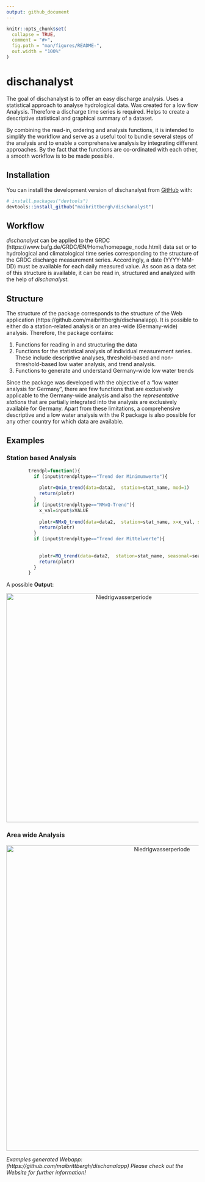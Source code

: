 ```yaml
---
output: github_document
---
```


<!-- README.md is generated from README.Rmd. Please edit that file -->

```r
knitr::opts_chunk$set(
  collapse = TRUE,
  comment = "#>",
  fig.path = "man/figures/README-",
  out.width = "100%"
)
```

# dischanalyst

<!-- badges: start -->
<!-- badges: end -->

The goal of dischanalyst is to offer an easy discharge analysis. Uses a statistical approach to analyse hydrological data. Was created for a low flow Analysis. Therefore a discharge time series is required. Helps to create a descriptive statistical and graphical summary of a dataset.  

By combining the read-in, ordering and analysis functions, it is intended to simplify the workflow and serve as a useful tool to bundle several steps of the analysis and to enable a comprehensive analysis by integrating different approaches. By the fact that the functions are co-ordinated with each other, a smooth workflow is to be made possible.

## Installation

You can install the development version of dischanalyst from [GitHub](https://github.com/) with:

``` r
# install.packages("devtools")
devtools::install_github("maibrittbergh/dischanalyst")
```

## Workflow

*dischanalyst* can be applied to the GRDC (https://www.bafg.de/GRDC/EN/Home/homepage_node.html) data set or to hydrological and climatological time series corresponding to the structure of the GRDC discharge measurement series. Accordingly, a date (YYYY-MM-DD) must be available for each daily measured value. As soon as a data set of this structure is available, it can be read in, structured and analyzed with the help of *dischanalyst*. 



## Structure

The structure of the package corresponds to the structure of the Web application (https://github.com/maibrittbergh/dischanalapp). It is possible to either do a station-related analysis or an area-wide (Germany-wide) analysis. Therefore, the package contains:

1. Functions for reading in and structuring the data 
2. Functions for the statistical analysis of individual measurement series. These include descriptive analyses, threshold-based and non-threshold-based low water analysis, and trend analysis.
3. Functions to generate and understand Germany-wide low water trends


Since the package was developed with the objective of a "low water analysis for Germany", there are few functions that are exclusively applicable to the Germany-wide analysis and also the *representative stations* that are partially integrated into the analysis are exclusively available for Germany. Apart from these limitations, a comprehensive descriptive and a low water analysis with the R package is also possible for any other country for which data are available. 

## Examples
### Station based Analysis 
```r
  
        trendpl=function(){
          if (input$trendpltype=="Trend der Minimumwerte"){
            
            plotr=Qmin_trend(data=data2,  station=stat_name, mod=1) 
            return(plotr)
          }
          if (input$trendpltype=="NMxQ-Trend"){
            x_val=input$xVALUE
            
            plotr=NMxQ_trend(data=data2,  station=stat_name, x=x_val, seasonal=season, graphic=T)
            return(plotr)
          }
          if (input$trendpltype=="Trend der Mittelwerte"){
            
            
            plotr=MQ_trend(data=data2,  station=stat_name, seasonal=seas )
            return(plotr)
          }
        } 
```

A possible **Output**:

<center>
    <img src="zyp-trend.png" alt="Niedrigwasserperiode" width="600" />
</center>



### Area wide Analysis 

<center>
    <img src="map.png" alt="Niedrigwasserperiode" width="800" />
</center>



*Examples generated Webapp: (https://github.com/maibrittbergh/dischanalapp) Please check out the Website for further information!*
